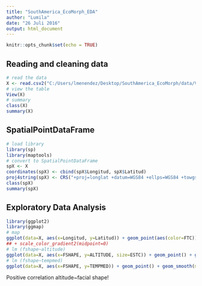 ```yaml
---
title: "SouthAmerica_EcoMorph_EDA"
author: "Lumila"
date: "26 Juli 2016"
output: html_document
---
```


```r
knitr::opts_chunk$set(echo = TRUE)
```

## Reading and cleaning data

```r
# read the data
X <- read.csv2("C:/Users/lmenendez/Desktop/SouthAmerica_EcoMorph/data/Variables completas analisis SAM.csv")
# view the table
View(X)
# summary
class(X)
summary(X)
```

## SpatialPointDataFrame

```r
# load library
library(sp)
library(maptools)
# convert to SpatialPointDataFrame
spX <- X
coordinates(spX) <- cbind(spX$Longitud, spX$Latitud)
proj4string(spX) <- CRS("+proj=longlat +datum=WGS84 +ellps=WGS84 +towgs84=0,0,0")
class(spX)
summary(spX)
```

## Exploratory Data Analysis

```r
library(ggplot2)
library(ggmap)
# map
ggplot(data=X, aes(x=Longitud, y=Latitud)) + geom_point(aes(color=FTC)) + coord_fixed(ratio=1) + theme_bw() + xlab("lon") + ylab("lat") + ggtitle("Fig.1")
## + scale_color_gradient2(midpoint=0)
# lm (fshape~altitude)
ggplot(data=X, aes(x=FSHAPE, y=ALTITUDE, size=ESTC)) + geom_point() + geom_smooth(method="lm")+ theme_bw() + xlab("fshape") + ylab("altitude") + ggtitle("Fig.2")
# lm (fshape~tempmed)
ggplot(data=X, aes(x=FSHAPE, y=TEMPMED)) + geom_point() + geom_smooth(method="lm")+ theme_bw() + xlab("fshape") + ylab("temp med") + ggtitle("Fig.3")
```

Positive correlation altitude~facial shape!
